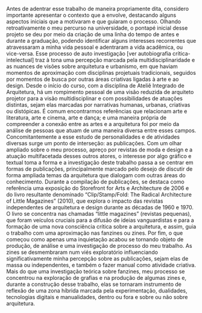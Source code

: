 
<div className="space-y-8">
  <div className="prose prose-lg max-w-none">
    <p className="first-letter:text-4xl first-letter:font-light first-letter:float-left first-letter:mr-2 first-letter:mt-1 first-letter:text-gray-900 mb-6">
Antes de adentrar esse trabalho de maneira propriamente dita, considero importante apresentar o contexto que a envolve, destacando alguns aspectos iniciais que a motivaram e que guiaram o processo. Olhando retroativamente o meu percurso na universidade, o pontapé inicial desse projeto se deu por meio da criação de uma linha do tempo de antes e durante a graduação, podendo identificar alguns interesses recorrentes que atravessaram a minha vida pessoal e adentraram a vida acadêmica, ou vice-versa.
Esse processo de auto investigação [ver autobiografia crítica-intelectual] traz à tona uma percepção marcada pela multidisciplinaridade  e as nuances de visões sobre arquitetura e urbanismo, em que haviam momentos de aproximação com disciplinas projetuais tradicionais, seguidos por momentos de busca por outras áreas criativas ligadas à arte e ao design. Desde o início do curso, com a disciplina de Ateliê Integrado de Arquitetura, há um rompimento pessoal de uma visão reduzida de arquiteto projetor para a visão multidisciplinar e com possibilidades de atuações distintas, sejam elas marcadas por narrativas humanas, urbanas, criativas ou distópicas.
É comum encontrarmos referências que relacionam arte e literatura, arte e cinema, arte e dança; e uma maneira própria de compreender a conexão entre as artes e a arquitetura foi por meio da análise de pessoas que atuam de uma maneira diversa entre esses campos. Concomitantemente a esse estudo de personalidades e de atividades diversas surge um ponto de interseção: as publicações. Com um olhar ampliado sobre o meu processo, apreço por revistas de moda e design e a atuação multifacetada desses outros atores, o interesse por algo gráfico e textual toma a forma e a investigação deste trabalho passa a se centrar em formas de publicações, principalmente marcado pelo desejo de discutir de forma ampliada temas da arquitetura que dialogam com outras áreas do conhecimento. 
Durante a compilação de publicações, se destaca como referência uma exposição do Storefront for Arts e Architecture de 2006 e do livro resultante denominado “Clip/Stamp/Fold: The Radical Architecture of Little Magazines” (2010), que explora o impacto das revistas independentes de arquitetura e design durante as décadas de 1960 e 1970. O livro se concentra nas chamadas “little magazines” (revistas pequenas), que foram veículos cruciais para a difusão de ideias vanguardistas e para a formação de uma nova consciência crítica sobre a arquitetura, e assim, guia o trabalho com uma aproximação nas fanzines ou zines.
Por fim, o que começou como apenas uma inquietação acabou se tornando objeto de produção, de análise e uma investigação de processo do meu trabalho. As zines se desmembraram num viés exploratório influenciando significativamente minha percepção sobre as publicações, sejam elas de massa ou independentes, e também o fazer manual como atividade criativa. Mais do que uma investigação teórica sobre fanzines, meu processo se concentrou na exploração de grafias e na produção de algumas zines e, durante a construção desse trabalho, elas se tornaram instrumento de reflexão de uma zona híbrida marcada pela experimentação, dualidades, tecnologias digitais e manualidades, dentro ou fora e sobre ou não sobre arquitetura.
  </div>


</div>

